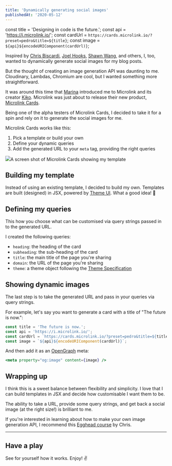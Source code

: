 ```yaml
---
title: 'Dynamically generating social images'
publishedAt: '2020-05-12'
---
```


const title = 'Designing in code is the future.';
const api = 'https://i.microlink.io/';
const cardUrl = `https://cards.microlink.io/?preset=pedro&title=${title}`;
const image = `${api}${encodeURIComponent(cardUrl)}`;

Inspired by [Chris Biscardi](https://twitter.com/chrisbiscardi), [Joel Hooks](https://twitter.com/jhooks), [Shawn Wang](https://twitter.com/swyx), and others, I, too, wanted to dynamically generate social images for my blog posts.

But the thought of creating an image generation API was daunting to me. Cloudinary, Lambdas, Chromium are cool, but I wanted something more straightforward.

It was around this time that [Marina](https://twitter.com/MarinaAisa/status/1250425913705025536) introduced me to Microlink and its creator [Kiko](https://twitter.com/kikobeats). Microlink was just about to release their new product, [Microlink Cards](https://cards.microlink.io/).

Being one of the alpha testers of Microlink Cards, I decided to take it for a spin and rely on it to generate the social images for me.

Microlink Cards works like this:

1. Pick a template or build your own
2. Define your dynamic queries
3. Add the generated URL to your `meta` tag, providing the right queries

<Image src={microlink}>A screen shot of Microlink Cards showing my template</Image>

## Building my template

Instead of using an existing template, I decided to build my own. Templates are built (designed) in JSX, powered by [Theme UI](https://theme-ui.com). What a good idea! 👏

## Defining my queries

This how you choose what can be customised via query strings passed in to the generated URL.

I created the following queries:

- `heading`: the heading of the card
- `subheading`: the sub-heading of the card
- `title`: the main title of the page you're sharing
- `domain`: the URL of the page you're sharing
- `theme`: a theme object following the [Theme Specification](https://theme-ui.com/theme-spec)

## Showing dynamic images

The last step is to take the generated URL and pass in your queries via query strings.

For example, let's say you want to generate a card with a title of "The future is now.":

```jsx
const title = 'The future is now.';
const api = 'https://i.microlink.io/';
const cardUrl = `https://cards.microlink.io/?preset=pedro&title=${title}`;
const image = `${api}${encodeURIComponent(cardUrl)}`;
```

And then add it as an [OpenGraph](https://ogp.me/) meta:

```jsx
<meta property="og:image" content={image} />
```

## Wrapping up

I think this is a sweet balance between flexibility and simplicity. I love that I can build templates in JSX and decide how customisable I want them to be.

The ability to take a URL, provide some query strings, and get back a social image (at the right size!) is brilliant to me.

If you're interested in learning about how to make your own image generation API, I recommend this [Egghead course](https://egghead.io/playlists/building-an-opengraph-image-generation-api-with-cloudinary-netlify-functions-and-react-914e) by Chris.

---

## Have a play

See for yourself how it works. Enjoy! ✌️

<CardPlayground />
